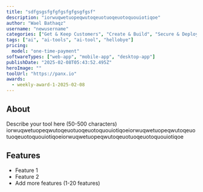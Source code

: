 ```yaml
---
title: "sdfgsgsfgfgfgsfgfgsgfgsf"
description: "iorwuqwetuopeqwutoqeuotuoqeuotoquouiotiqoe"
author: "Wael Bathaqz"
username: "newusername"
categories: ["Get & Keep Customers", "Create & Build", "Secure & Deploy"]
tags: ["ai", "ai-tools", "ai-tool", "hellobye"]
pricing:
  model: "one-time-payment"
softwareTypes: ["web-app", "mobile-app", "desktop-app"]
publishDate: "2025-02-08T05:43:52.495Z"
heroImage: ""
toolUrl: "https://panx.io"
awards:
  - weekly-award-1-2025-02-08
---
```

## About
Describe your tool here (50-500 characters)
iorwuqwetuopeqwutoqeuotuoqeuotoquouiotiqoeiorwuqwetuopeqwutoqeuotuoqeuotoquouiotiqoeiorwuqwetuopeqwutoqeuotuoqeuotoquouiotiqoe

## Features
- Feature 1
- Feature 2
- Add more features (1-20 features)